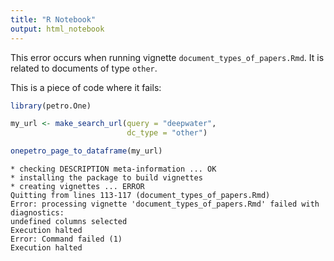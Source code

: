 ```yaml
---
title: "R Notebook"
output: html_notebook
---
```


This error occurs when running vignette `document_types_of_papers.Rmd`.
It is related to documents of type `other`.

This is a piece of code where it fails:

```r
library(petro.One)

my_url <- make_search_url(query = "deepwater", 
                          dc_type = "other")

onepetro_page_to_dataframe(my_url)
```


```
* checking DESCRIPTION meta-information ... OK
* installing the package to build vignettes
* creating vignettes ... ERROR
Quitting from lines 113-117 (document_types_of_papers.Rmd) 
Error: processing vignette 'document_types_of_papers.Rmd' failed with diagnostics:
undefined columns selected
Execution halted
Error: Command failed (1)
Execution halted
```


